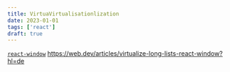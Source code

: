 ```yaml
---
title: VirtuaVirtualisationlization
date: 2023-01-01
tags: ['react']
draft: true
---
```


[`react-window`](https://react-window.now.sh/#/examples/list/fixed-size)
https://web.dev/articles/virtualize-long-lists-react-window?hl=de
